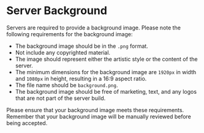 # Server Background

Servers are required to provide a background image. Please note the following requirements for the background image:

- The background image should be in the `.png` format.
- Not include any copyrighted material.
- The image should represent either the artistic style or the content of the server.
- The minimum dimensions for the background image are `1920px` in width and `1080px` in height, resulting in a 16:9 aspect ratio.
- The file name should be `background.png`.
- The background image should be free of marketing, text, and any logos that are not part of the server build.

Please ensure that your background image meets these requirements. Remember that your background image will be manually reviewed before being accepted.
